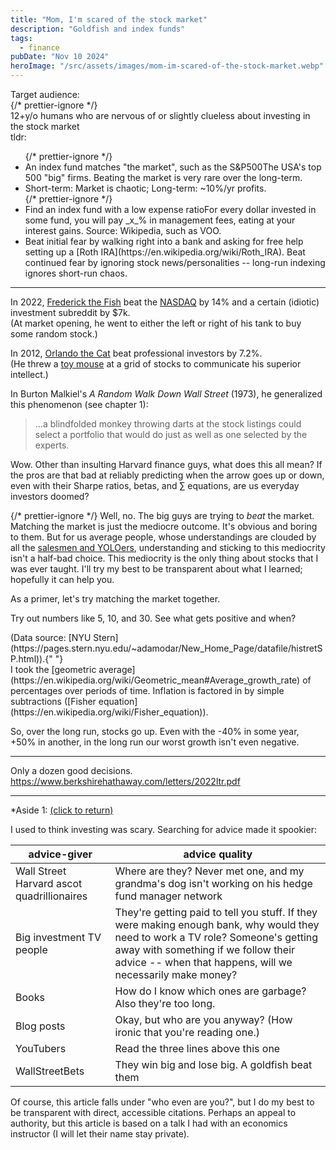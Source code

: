 ```yaml
---
title: "Mom, I'm scared of the stock market"
description: "Goldfish and index funds"
tags:
  - finance
pubDate: "Nov 10 2024"
heroImage: "/src/assets/images/mom-im-scared-of-the-stock-market.webp"
---
```


<div class="grid grid-cols-[9.25rem_1fr] pb-4">
  <div class="font-bold">Target audience:</div>
  {/* prettier-ignore */}
  <div> 12+y/o humans who are nervous of or slightly clueless about investing in the stock market </div>
  <div class="font-bold">tldr:</div>
  <div>
    <ul class="m-0 *:m-0 *:*:m-0">
      {/* prettier-ignore */}
      <li>
        An index fund matches "the market",
        <tooltip> such as the S&P500<tip-after>The
        USA's top 500 "big" firms</tip-after></tooltip>.
        Beating the market is very rare over the long-term.
      </li>
      <li>Short-term: Market is chaotic; Long-term: ~10%/yr profits.</li>
      {/* prettier-ignore */}
      <li>Find an index fund with a <tooltip>low expense ratio<tip-after>For
      every dollar invested in some fund, you will pay _x_%
      in management fees, eating at your interest gains.
      Source: Wikipedia</tip-after></tooltip>, such as VOO.</li>
      <li>
        Beat initial fear by walking right into a bank and asking for free help
        setting up a [Roth IRA](https://en.wikipedia.org/wiki/Roth_IRA). Beat
        continued fear by ignoring stock news/personalities -- long-run indexing
        ignores short-run chaos.
      </li>
    </ul>
  </div>
</div>

<hr class="h-px mx-4 mt-10 bg-[var(--white)] border-0" />

In 2022, [Frederick the Fish](https://www.youtube.com/watch?t=575&v=USKD3vPD6ZA) beat the [NASDAQ](https://en.wikipedia.org/wiki/Nasdaq_Composite) by 14% and a certain (idiotic)
investment subreddit by $7k. <br />
(At market opening, he went to either the left or right of his
tank to buy some random stock.)

In 2012, [Orlando the Cat](https://en.wikipedia.org/wiki/Jill_Insley) beat professional investors by 7.2%. <br />
(He threw a [toy mouse](https://qz.com/47058/orlando-the-cat-has-a-better-chance-of-beating-the-stock-market-than-a-hedge-fund-manager) at a grid of stocks to communicate his superior intellect.)

In Burton Malkiel's _A Random Walk Down Wall Street_ (1973), he generalized this phenomenon (see chapter 1):

> ...a blindfolded monkey throwing darts at the stock listings could select a portfolio that would do just as well as one selected by the experts.

Wow. Other than insulting Harvard finance guys,
what does this all mean? If the pros are that bad at reliably
predicting when the arrow goes up or down, even with their
Sharpe ratios, betas, and $\sum$ equations, are us everyday
investors doomed?

{/* prettier-ignore */}
Well, no. The big guys are trying to _beat_ the market.
Matching the market is just the mediocre outcome.
It's obvious and boring to them. But for us average people,
whose understandings are clouded by all
the <a href="#Aside 1" id="To aside 1">salesmen and YOLOers</a>, understanding and sticking to this mediocrity isn't a
half-bad choice. This mediocrity is the only thing about
stocks that I was ever taught. I'll try my best to be
transparent about what I learned; hopefully it can help you.

<div class="p-1 mr-8 border-2 border-[var(--white)] rounded-lg">

As a primer, let's try matching the market together.


<MatchTheMarketIsland client:load marketData={marketData} />

Try out numbers like 5, 10, and 30. See what gets positive
and when?

<span class="text-xs">
  (Data source: [NYU
  Stern](https://pages.stern.nyu.edu/~adamodar/New_Home_Page/datafile/histretSP.html)).{" "}
  <br />I took the [geometric
  average](https://en.wikipedia.org/wiki/Geometric_mean#Average_growth_rate) of
  percentages over periods of time. Inflation is factored in by simple
  subtractions ([Fisher
  equation](https://en.wikipedia.org/wiki/Fisher_equation)).
</span>

</div>

So, over the long run, stocks go up. Even with the -40% in some
year, +50% in another, in the long run our worst growth isn't
even negative.

---

Only a dozen good decisions. https://www.berkshirehathaway.com/letters/2022ltr.pdf

---

\*<span class="font-bold italic" id="Aside 1">Aside 1:</span> <a href="#To aside 1">(click to return)</a>

I used to think investing was scary. Searching for advice made
it spookier:

| advice-giver                               | advice quality                                                                                                                                                                                                                        |
| ------------------------------------------ | ------------------------------------------------------------------------------------------------------------------------------------------------------------------------------------------------------------------------------------- |
| Wall Street Harvard ascot quadrillionaires | Where are they? Never met one, and my grandma's dog isn't working on his hedge fund manager network                                                                                                                                   |
| Big investment TV people                   | They're getting paid to tell you stuff. If they were making enough bank, why would they need to work a TV role? Someone's getting away with something if we follow their advice -- when that happens, will we necessarily make money? |
| Books                                      | How do I know which ones are garbage? Also they're too long.                                                                                                                                                                          |
| Blog posts                                 | Okay, but who are you anyway? (How ironic that you're reading one.)                                                                                                                                                                   |
| YouTubers                                  | Read the three lines above this one                                                                                                                                                                                                   |
| WallStreetBets                             | They win big and lose big. A goldfish beat them                                                                                                                                                                                       |

Of course, this article falls under "who even are you?", but
I do my best to be transparent with direct,
accessible citations. Perhaps an appeal to authority, but
this article is based on a talk I had with an economics instructor
(I will let their name stay private).
